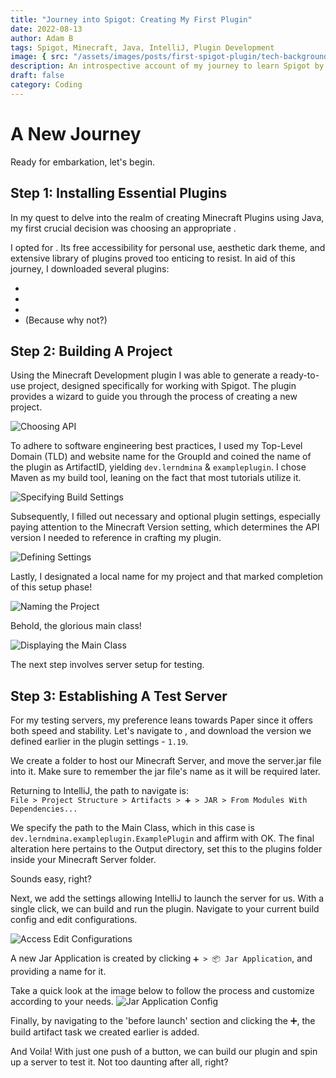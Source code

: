 ```yaml
---
title: "Journey into Spigot: Creating My First Plugin"
date: 2022-08-13
author: Adam B
tags: Spigot, Minecraft, Java, IntelliJ, Plugin Development
image: { src: "/assets/images/posts/first-spigot-plugin/tech-background.jpg", alt: "Photo by Ales Nesetril on Unsplash", aspect_ratio: { x: 1.5, y: 1 } }
description: An introspective account of my journey to learn Spigot by creating my first plugin. This post serves as a reflection and guide for those embarking on a similar path.
draft: false
category: Coding
---
```



# A New Journey

Ready for embarkation, let's begin.

## Step 1: Installing Essential Plugins

In my quest to delve into the realm of creating Minecraft Plugins using Java, my first crucial decision was choosing an appropriate <Link href="https://en.wikipedia.org/wiki/Integrated_development_environment" text="IDE" />.

I opted for <Link href="https://www.jetbrains.com/idea/" text="IntelliJ"/>. Its free accessibility for personal use, aesthetic dark theme, and extensive library of plugins proved too enticing to resist. In aid of this journey, I downloaded several plugins:

- <Link href="https://plugins.jetbrains.com/plugin/10044-atom-material-icons" text="Atom Material Icons" />
- <Link href="https://plugins.jetbrains.com/plugin/8006-material-theme-ui" text="Material Theme UI" />
- <Link href="https://plugins.jetbrains.com/plugin/8327-minecraft-development" text="Minecraft Development" />
- <Link href="https://plugins.jetbrains.com/plugin/8575-nyan-progress-bar" text="Nyan Progress Bar" /> (Because why not?)

## Step 2: Building A Project

Using the Minecraft Development plugin I was able to generate a ready-to-use project, designed specifically for working with Spigot. The plugin provides a wizard to guide you through the process of creating a new project.

![Choosing API](/assets/images/posts/first-spigot-plugin/chooseapi.png)

To adhere to software engineering best practices, I used my Top-Level Domain (TLD) and website name for the GroupId and coined the name of the plugin as ArtifactID, yielding `dev.lerndmina` & `exampleplugin`. I chose Maven as my build tool, leaning on the fact that most tutorials utilize it.

![Specifying Build Settings](/assets/images/posts/first-spigot-plugin/buildsettings.png)

Subsequently, I filled out necessary and optional plugin settings, especially paying attention to the Minecraft Version setting, which determines the API version I needed to reference in crafting my plugin.

![Defining Settings](/assets/images/posts/first-spigot-plugin/settings.png)

Lastly, I designated a local name for my project and that marked completion of this setup phase!

![Naming the Project](/assets/images/posts/first-spigot-plugin/projname.png)

Behold, the glorious main class!

![Displaying the Main Class](/assets/images/posts/first-spigot-plugin/justcreated.png)

The next step involves server setup for testing.

## Step 3: Establishing A Test Server

For my testing servers, my preference leans towards Paper since it offers both speed and stability. Let's navigate to <Link href="https://papermc.io/downloads" text="papermc.io"/>, and download the version we defined earlier in the plugin settings - `1.19`.

We create a folder to host our Minecraft Server, and move the server.jar file into it. Make sure to remember the jar file's name as it will be required later.

Returning to IntelliJ, the path to navigate is:  
`File > Project Structure > Artifacts > ➕ > JAR > From Modules With Dependencies...`

We specify the path to the Main Class, which in this case is `dev.lerndmina.exampleplugin.ExamplePlugin` and affirm with OK. The final alteration here pertains to the Output directory, set this to the plugins folder inside your Minecraft Server folder.

Sounds easy, right?

Next, we add the settings allowing IntelliJ to launch the server for us. With a single click, we can build and run the plugin. Navigate to your current build config and edit configurations.

![Access Edit Configurations](/assets/images/posts/first-spigot-plugin/editconfigurations-location.png)

A new Jar Application is created by clicking `➕ > 📦 Jar Application`, and providing a name for it.

Take a quick look at the image below to follow the process and customize according to your needs.
![Jar Application Config](/assets/images/posts/first-spigot-plugin/JarApplicationConfig.png)

Finally, by navigating to the 'before launch' section and clicking the ➕, the build artifact task we created earlier is added.

And Voila! With just one push of a button, we can build our plugin and spin up a server to test it. Not too daunting after all, right?
